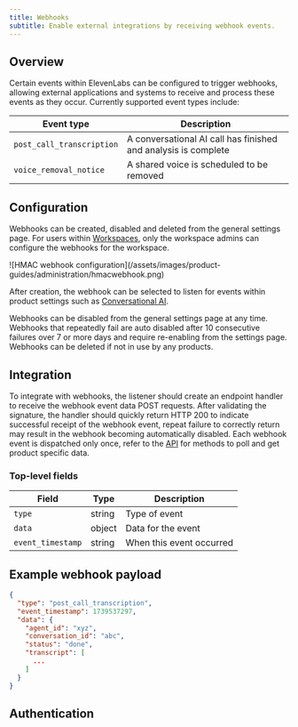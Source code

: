 ```yaml
---
title: Webhooks
subtitle: Enable external integrations by receiving webhook events.
---
```


## Overview

Certain events within ElevenLabs can be configured to trigger webhooks, allowing external applications and systems to receive and process these events as they occur. Currently supported event types include:

| Event type                | Description                                                     |
| ------------------------- | --------------------------------------------------------------- |
| `post_call_transcription` | A conversational AI call has finished and analysis is complete  |
| `voice_removal_notice`    | A shared voice is scheduled to be removed                       |

## Configuration

Webhooks can be created, disabled and deleted from the general settings page. For users within [Workspaces](/docs/product-guides/administration/workspaces/overview), only the workspace admins can configure the webhooks for the workspace.

<Frame background="subtle">
  ![HMAC webhook configuration](/assets/images/product-guides/administration/hmacwebhook.png)
</Frame>

After creation, the webhook can be selected to listen for events within product settings such as [Conversational AI](/docs/conversational-ai/customization/personalization/post-call-webhooks).

Webhooks can be disabled from the general settings page at any time. Webhooks that repeatedly fail are auto disabled after 10 consecutive failures over 7 or more days and require re-enabling from the settings page. Webhooks can be deleted if not in use by any products.

## Integration

To integrate with webhooks, the listener should create an endpoint handler to receive the webhook event data POST requests. After validating the signature, the handler should quickly return HTTP 200 to indicate successful receipt of the webhook event, repeat failure to correctly return may result in the webhook becoming automatically disabled.
Each webhook event is dispatched only once, refer to the [API](/docs/api-reference/introduction) for methods to poll and get product specific data.

### Top-level fields

| Field             | Type   | Description              |
| ----------------- | ------ | ------------------------ |
| `type`            | string | Type of event            |
| `data`            | object | Data for the event       |
| `event_timestamp` | string | When this event occurred |

## Example webhook payload

```json
{
  "type": "post_call_transcription",
  "event_timestamp": 1739537297,
  "data": {
    "agent_id": "xyz",
    "conversation_id": "abc",
    "status": "done",
    "transcript": [
      ...
    ]
  }
}
```

## Authentication

<Markdown src="/snippets/webhook-hmac-authentication.mdx" />

